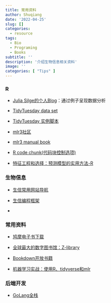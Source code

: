 ```yaml
---
title: 常用资料
author: Shuqiang
date: '2022-04-25'
slug: []
categories:
  - resource
tags:
  - Bio
  - Programing
  - Books
subtitle: ''
description: '介绍生物信息相关资料'
image: ''
categories: [ "Tips" ]  
---
```


### R

- [Julia Silge的个人Blog](https://juliasilge.com/blog/)：通过例子呈现数据分析

- [TidyTuesday data set](https://github.com/rfordatascience/tidytuesday)

- [TidyTuesday 实例脚本](https://hardin47.github.io/TidyTuesday/2022-03-22/babynames.html)

- [mlr3社区](https://mlr3.mlr-org.com/)

- [mlr3 manual book](https://mlr3book.mlr-org.com/mlr3book.pdf)

- [R code chunk(代码块控制选项)](https://cloud.tencent.com/developer/article/1805479)

- [特征工程和选择：预测模型的实用方法-R](https://bookdown.org/max/FES/important-concepts.html#model-bias-and-variance)


### 生物信息

- [生信常用网站导航](https://gwaslab.com/navigation/)

- [生信编程框架](https://gwaslab.com/programming/)

- []()



### 常用资料

- [鸠摩电子书下载](https://www.jiumodiary.com/)

- [全球最大的数字图书馆：Z-library](https://pangniao.net/z-library-zui-xin-di-zhi.html)

- [Bookdown开放书籍](https://bookdown.org)

- [机器学习实战：使用R、tidyverse和mlr](https://book.douban.com/subject/35488867/?_dtcc=1)


### 后端开发

- [GoLang全栈](https://hao.golangstack.com/)